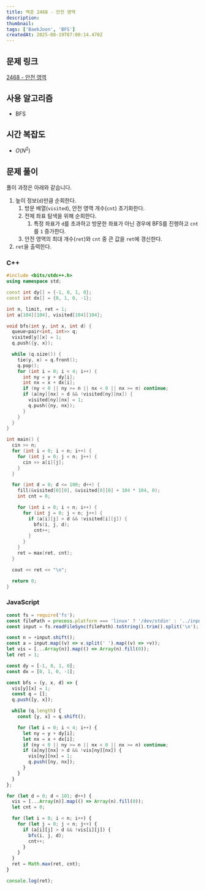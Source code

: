 ```yaml
---
title: 백준 2468 - 안전 영역
description:
thumbnail:
tags: ['BaekJoon', 'BFS']
createdAt: 2025-08-19T07:00:14.470Z
---
```


## 문제 링크

[2468 - 안전 영역](https://www.acmicpc.net/problem/2468)

## 사용 알고리즘

- BFS

## 시간 복잡도

- $O(N^2)$

## 문제 풀이

풀이 과정은 아래와 같습니다.

1. 높이 정보(`d`)만큼 순회한다.
   1. 방문 배열(`visited`), 안전 영역 개수(`cnt`) 초기화한다.
   2. 전체 좌표 탐색을 위해 순회한다.
      1. 특정 좌표가 `d`를 초과하고 방문한 좌표가 아닌 경우에 BFS를 진행하고 `cnt`를 `1` 증가한다.
   3. 안전 영역의 최대 개수(`ret`)와 `cnt` 중 큰 값을 `ret`에 갱신한다.
2. `ret`을 출력한다.

### C++

```cpp title="C++
#include <bits/stdc++.h>
using namespace std;

const int dy[] = {-1, 0, 1, 0};
const int dx[] = {0, 1, 0, -1};

int n, limit, ret = 1;
int a[104][104], visited[104][104];

void bfs(int y, int x, int d) {
  queue<pair<int, int>> q;
  visited[y][x] = 1;
  q.push({y, x});

  while (q.size()) {
    tie(y, x) = q.front();
    q.pop();
    for (int i = 0; i < 4; i++) {
      int ny = y + dy[i];
      int nx = x + dx[i];
      if (ny < 0 || ny >= n || nx < 0 || nx >= n) continue;
      if (a[ny][nx] > d && !visited[ny][nx]) {
        visited[ny][nx] = 1;
        q.push({ny, nx});
      }
    }
  }
}

int main() {
  cin >> n;
  for (int i = 0; i < n; i++) {
    for (int j = 0; j < n; j++) {
      cin >> a[i][j];
    }
  }

  for (int d = 0; d <= 100; d++) {
    fill(&visited[0][0], &visited[0][0] + 104 * 104, 0);
    int cnt = 0;

    for (int i = 0; i < n; i++) {
      for (int j = 0; j < n; j++) {
        if (a[i][j] > d && !visited[i][j]) {
          bfs(i, j, d);
          cnt++;
        }
      }
    }
    ret = max(ret, cnt);
  }

  cout << ret << "\n";

  return 0;
}
```

### JavaScript

```js title="JavaScript"
const fs = require('fs');
const filePath = process.platform === 'linux' ? '/dev/stdin' : '../input.txt';
const input = fs.readFileSync(filePath).toString().trim().split('\n');

const n = +input.shift();
const a = input.map((v) => v.split(' ').map((v) => +v));
let vis = [...Array(n)].map(() => Array(n).fill(0));
let ret = 1;

const dy = [-1, 0, 1, 0];
const dx = [0, 1, 0, -1];

const bfs = (y, x, d) => {
  vis[y][x] = 1;
  const q = [];
  q.push([y, x]);

  while (q.length) {
    const [y, x] = q.shift();

    for (let i = 0; i < 4; i++) {
      let ny = y + dy[i];
      let nx = x + dx[i];
      if (ny < 0 || ny >= n || nx < 0 || nx >= n) continue;
      if (a[ny][nx] > d && !vis[ny][nx]) {
        vis[ny][nx] = 1;
        q.push([ny, nx]);
      }
    }
  }
};

for (let d = 0; d < 101; d++) {
  vis = [...Array(n)].map(() => Array(n).fill(0));
  let cnt = 0;

  for (let i = 0; i < n; i++) {
    for (let j = 0; j < n; j++) {
      if (a[i][j] > d && !vis[i][j]) {
        bfs(i, j, d);
        cnt++;
      }
    }
  }
  ret = Math.max(ret, cnt);
}

console.log(ret);
```
